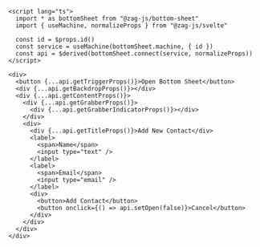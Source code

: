 ```svelte
<script lang="ts">
  import * as bottomSheet from "@zag-js/bottom-sheet"
  import { useMachine, normalizeProps } from "@zag-js/svelte"

  const id = $props.id()
  const service = useMachine(bottomSheet.machine, { id })
  const api = $derived(bottomSheet.connect(service, normalizeProps))
</script>

<div>
  <button {...api.getTriggerProps()}>Open Bottom Sheet</button>
  <div {...api.getBackdropProps()}></div>
  <div {...api.getContentProps()}>
    <div {...api.getGrabberProps()}>
      <div {...api.getGrabberIndicatorProps()}></div>
    </div>
    <div>
      <div {...api.getTitleProps()}>Add New Contact</div>
      <label>
        <span>Name</span>
        <input type="text" />
      </label>
      <label>
        <span>Email</span>
        <input type="email" />
      </label>
      <div>
        <button>Add Contact</button>
        <button onclick={() => api.setOpen(false)}>Cancel</button>
      </div>
    </div>
  </div>
</div>
```
